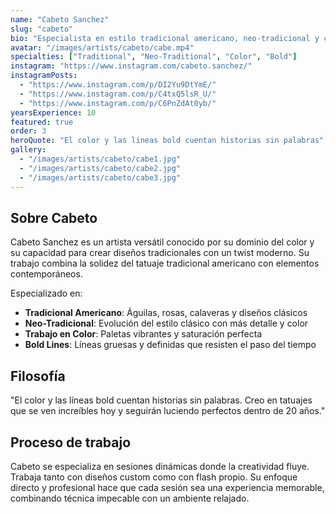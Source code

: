 ```yaml
---
name: "Cabeto Sanchez"
slug: "cabeto"
bio: "Especialista en estilo tradicional americano, neo-tradicional y color vibrante. Creador de diseños bold con personalidad única."
avatar: "/images/artists/cabeto/cabe.mp4"
specialties: ["Traditional", "Neo-Traditional", "Color", "Bold"]
instagram: "https://www.instagram.com/cabeto.sanchez/"
instagramPosts:
  - "https://www.instagram.com/p/DI2Yu9DtYmE/"
  - "https://www.instagram.com/p/C4txQ5lsR_U/"
  - "https://www.instagram.com/p/C6PnZdAt0yb/"
yearsExperience: 10
featured: true
order: 3
heroQuote: "El color y las líneas bold cuentan historias sin palabras"
gallery:
  - "/images/artists/cabeto/cabe1.jpg"
  - "/images/artists/cabeto/cabe2.jpg"
  - "/images/artists/cabeto/cabe3.jpg"
---
```


## Sobre Cabeto

Cabeto Sanchez es un artista versátil conocido por su dominio del color y su capacidad para crear diseños tradicionales con un twist moderno. Su trabajo combina la solidez del tatuaje tradicional americano con elementos contemporáneos.

Especializado en:
- **Tradicional Americano**: Águilas, rosas, calaveras y diseños clásicos
- **Neo-Tradicional**: Evolución del estilo clásico con más detalle y color
- **Trabajo en Color**: Paletas vibrantes y saturación perfecta
- **Bold Lines**: Líneas gruesas y definidas que resisten el paso del tiempo

## Filosofía

"El color y las líneas bold cuentan historias sin palabras. Creo en tatuajes que se ven increíbles hoy y seguirán luciendo perfectos dentro de 20 años."

## Proceso de trabajo

Cabeto se especializa en sesiones dinámicas donde la creatividad fluye. Trabaja tanto con diseños custom como con flash propio. Su enfoque directo y profesional hace que cada sesión sea una experiencia memorable, combinando técnica impecable con un ambiente relajado.
